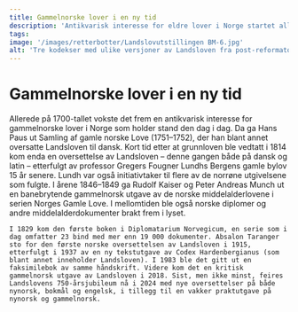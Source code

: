 ```yaml
---
title: Gammelnorske lover i en ny tid
description: 'Antikvarisk interesse for eldre lover i Norge startet allerede på 1700-tallet.'
tags:
image: '/images/retterbotter/Landslovutstillingen BM-6.jpg'
alt: 'Tre kodekser med ulike versjoner av Landsloven fra post-reformatorisk tid - fra en monter i utstillingen.'
---
```



# Gammelnorske lover i en ny tid

<Container stil="initial side">
    Allerede på 1700-tallet vokste det frem en antikvarisk interesse for gammelnorske lover i Norge som holder stand den dag i dag. Da ga Hans Paus ut Samling af gamle norske Love (1751–1752), der han blant annet oversatte Landsloven til dansk. Kort tid etter at grunnloven ble vedtatt i 1814 kom enda en oversettelse av Landsloven – denne gangen både på dansk og latin – etterfulgt av professor Gregers Fougner Lundhs Bergens gamle bylov 15 år senere. Lundh var også initiativtaker til flere av de norrøne utgivelsene som fulgte. I årene 1846–1849 ga Rudolf Kaiser og Peter Andreas Munch ut en banebrytende gammelnorsk utgave av de norske middelalderlovene i serien Norges Gamle Love. I mellomtiden ble også norske diplomer og andre middelalderdokumenter brakt frem i lyset. 
    
    I 1829 kom den første boken i Diplomatarium Norvegicum, en serie som i dag omfatter 23 bind med mer enn 19 000 dokumenter. Absalon Taranger sto for den første norske oversettelsen av Landsloven i 1915, etterfulgt i 1937 av en ny tekstutgave av Codex Hardenbergianus (som blant annet inneholder Landsloven). I 1983 ble det gitt ut en faksimilebok av samme håndskrift. Videre kom det en kritisk gammelnorsk utgave av Landsloven i 2018. Sist, men ikke minst, feires Landslovens 750-årsjubileum nå i 2024 med nye oversettelser på både nynorsk, bokmål og engelsk, i tillegg til en vakker praktutgave på nynorsk og gammelnorsk.
</Container>

<Work id="ubb-ms-0081-a" />
<Spacer height={170}/>
